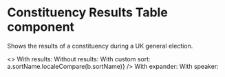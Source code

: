 
<Meta title="Elections/GE2019/Constituency Results Table" component={ConstituencyResultsTable} />

# Constituency Results Table component

Shows the results of a constituency during a UK general election.

<Preview>
  <Story name="Examples">
    <>
      With results:
      <ConstituencyResultsTable
        data={[
          { party: 'Green', candidate: 'Caroline Lucas', votes: 30149, showAsterick: true },
          { party: 'Labour', candidate: 'Solomon Curtis', votes: 15450 },
          { party: 'Conservative', candidate: 'Emma Warman', votes: 11082 },
          { party: 'Ukip', candidate: 'Ian Buchanan', votes: 630 },
          { party: 'Liberal Democrats', candidate: 'Callum Jameson Littlelonger', votes: 400 },
          { party: 'Independent', candidate: 'Isabelle Amanda Parasram', votes: 376 },
        ]}
        tableHeaders={['Party', 'Candidate', 'Total Votes']}
        note="* Note to indicate outgoing candidate"
      />
      Without results:
      <ConstituencyResultsTable
        data={[
          { party: 'Green', candidate: 'Caroline Lucas', showAsterick: true },
          { party: 'Labour', candidate: 'Solomon Curtis' },
          { party: 'Conservative', candidate: 'Emma Warman' },
          { party: 'Ukip', candidate: 'Ian Buchanan' },
          { party: 'Liberal Democrats', candidate: 'Callum James Littlemore' },
          { party: 'Independent', candidate: 'Isabelle Amanda Parasram' },
        ]}
        tableHeaders={['Party', 'Candidate']}
        note="* Note to indicate outgoing candidate"
      />
      With custom sort:
      <ConstituencyResultsTable
        data={[
          {
            party: 'Green',
            candidate: 'Caroline Lucas',
            sortName: 'Lucas, Caroline',
            showAsterick: true,
          },
          { party: 'Labour', candidate: 'Solomon Curtis', sortName: 'Curtis, Solomon' },
          { party: 'Conservative', candidate: 'Emma Warman', sortName: 'Warman, Emma' },
          { party: 'Ukip', candidate: 'Ian Buchanan', sortName: 'Buchanan, Ian' },
          {
            party: 'Liberal Democrats',
            candidate: 'Callum James Littlemore',
            sortName: 'Littlemore, Callum James',
          },
          {
            party: 'Independent',
            candidate: 'Isabelle Amanda Parasram',
            sortName: 'Parasram, Isabelle Amanda',
          },
        ]}
        tableHeaders={['Party', 'Candidate']}
        note="* Note to indicate outgoing candidate"
        sortFunction={(a, b) => a.sortName.localeCompare(b.sortName)}
      />
      With expander:
      <ConstituencyResultsTable
        expander={true}
        data={[
          { party: 'Green', candidate: 'Caroline Lucas', votes: 30149, showAsterick: true },
          { party: 'Labour', candidate: 'Solomon Curtis', votes: 15450 },
          { party: 'Conservative', candidate: 'Emma Warman', votes: 11082 },
          { party: 'Ukip', candidate: 'Ian Buchanan', votes: 630 },
          { party: 'Liberal Democrats', candidate: 'Callum Jameson Littlelonger', votes: 400 },
          { party: 'Independent', candidate: 'Isabelle Amanda Parasram', votes: 376 },
        ]}
        tableHeaders={['Party', 'Candidate', 'Total Votes']}
        note="* Note to indicate outgoing candidate"
      />
      With speaker:
      <ConstituencyResultsTable
        data={[
          { party: 'Green', candidate: 'Caroline Lucas Test', votes: 30149, showAsterick: true },
          { party: 'Labour', candidate: 'Solomon Curtis Test', votes: 15450 },
          { party: 'Conservative', candidate: 'Emma Warman Test', votes: 11082 },
          { party: 'Ukip', candidate: 'Ian Buchanan Test', votes: 630 },
          { party: 'Liberal Democrats', candidate: 'Callum Jameson Littlelonger Test', votes: 400 },
          { party: 'The Speaker', candidate: 'Isabelle Amanda Parasram Test', votes: 376 },
        ]}
        tableHeaders={['Party', 'Candidate', 'Total Votes']}
        note="* Note to indicate outgoing candidate"
      />
    </>
  </Story>
</Preview>

